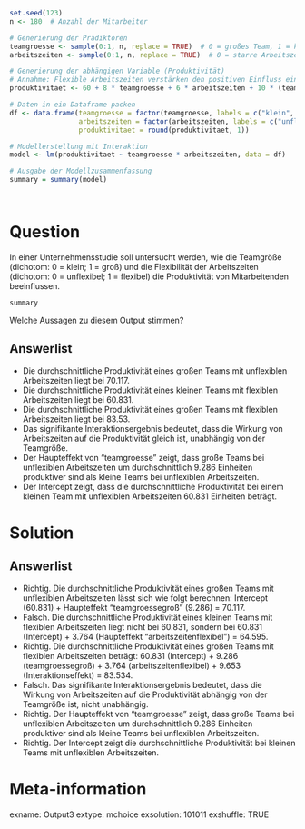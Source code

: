 ```r



set.seed(123)
n <- 180  # Anzahl der Mitarbeiter

# Generierung der Prädiktoren
teamgroesse <- sample(0:1, n, replace = TRUE)  # 0 = großes Team, 1 = kleines Team
arbeitszeiten <- sample(0:1, n, replace = TRUE)  # 0 = starre Arbeitszeiten, 1 = flexible Arbeitszeiten

# Generierung der abhängigen Variable (Produktivität)
# Annahme: Flexible Arbeitszeiten verstärken den positiven Einfluss eines kleinen Teams auf die Produktivität
produktivitaet <- 60 + 8 * teamgroesse + 6 * arbeitszeiten + 10 * (teamgroesse * arbeitszeiten) + rnorm(n, mean = 0, sd = 8)

# Daten in ein Dataframe packen
df <- data.frame(teamgroesse = factor(teamgroesse, labels = c("klein", "groß")),
                 arbeitszeiten = factor(arbeitszeiten, labels = c("unflexibel", "flexibel")),
                 produktivitaet = round(produktivitaet, 1))

# Modellerstellung mit Interaktion
model <- lm(produktivitaet ~ teamgroesse * arbeitszeiten, data = df)

# Ausgabe der Modellzusammenfassung
summary = summary(model)




```    


Question
========

In einer Unternehmensstudie soll untersucht werden, wie die Teamgröße (dichotom: 0 = klein; 1 = groß) und die Flexibilität der Arbeitszeiten (dichotom: 0 = unflexibel; 1 = flexibel) die Produktivität von Mitarbeitenden beeinflussen.


```r
summary
```

Welche Aussagen zu diesem Output stimmen? 

Answerlist
----------
* Die durchschnittliche Produktivität eines großen Teams mit unflexiblen Arbeitszeiten liegt bei 70.117.
* Die durchschnittliche Produktivität eines kleinen Teams mit flexiblen Arbeitszeiten liegt bei 60.831.
* Die durchschnittliche Produktivität eines großen Teams mit flexiblen Arbeitszeiten liegt bei 83.53. 
* Das signifikante Interaktionsergebnis bedeutet, dass die Wirkung von Arbeitszeiten auf die Produktivität gleich ist, unabhängig von der Teamgröße.
* Der Haupteffekt von "teamgroesse" zeigt, dass große Teams bei unflexiblen Arbeitszeiten um durchschnittlich 9.286 Einheiten produktiver sind als kleine Teams bei unflexiblen Arbeitszeiten.
* Der Intercept zeigt, dass die durchschnittliche Produktivität bei einem kleinen Team mit unflexiblen Arbeitszeiten 60.831 Einheiten beträgt.

Solution
========
Answerlist
----------
* Richtig. Die durchschnittliche Produktivität eines großen Teams mit unflexiblen Arbeitszeiten lässt sich wie folgt berechnen: Intercept (60.831) + Haupteffekt "teamgroessegroß" (9.286) = 70.117.
* Falsch. Die durchschnittliche Produktivität eines kleinen Teams mit flexiblen Arbeitszeiten liegt nicht bei 60.831, sondern bei 60.831 (Intercept) + 3.764 (Haupteffekt "arbeitszeitenflexibel") = 64.595.
* Richtig. Die durchschnittliche Produktivität eines großen Teams mit flexiblen Arbeitszeiten beträgt: 60.831 (Intercept) + 9.286 (teamgroessegroß) + 3.764 (arbeitszeitenflexibel) + 9.653 (Interaktionseffekt) = 83.534.
* Falsch. Das signifikante Interaktionsergebnis bedeutet, dass die Wirkung von Arbeitszeiten auf die Produktivität abhängig von der Teamgröße ist, nicht unabhängig.
* Richtig. Der Haupteffekt von "teamgroesse" zeigt, dass große Teams bei unflexiblen Arbeitszeiten um durchschnittlich 9.286 Einheiten produktiver sind als kleine Teams bei unflexiblen Arbeitszeiten.
* Richtig. Der Intercept zeigt die durchschnittliche Produktivität bei kleinen Teams mit unflexiblen Arbeitszeiten.


Meta-information
================
exname: Output3
extype: mchoice 
exsolution: 101011
exshuffle: TRUE